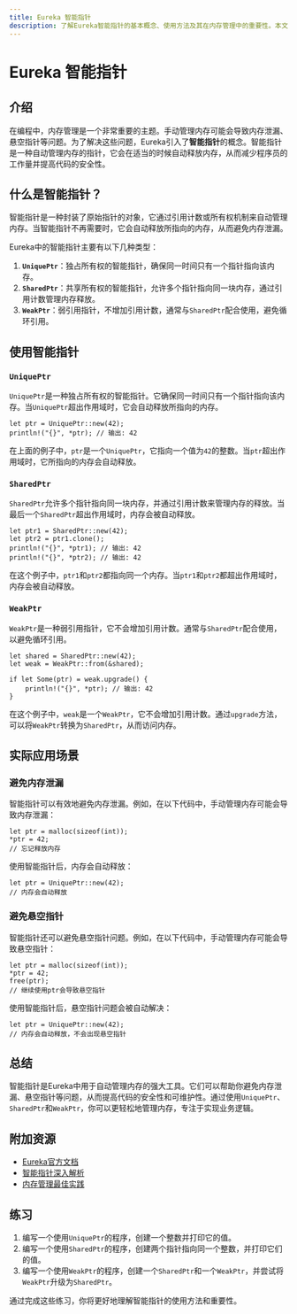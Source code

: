 ```yaml
---
title: Eureka 智能指针
description: 了解Eureka智能指针的基本概念、使用方法及其在内存管理中的重要性。本文适合初学者，包含代码示例和实际应用场景。
---
```


# Eureka 智能指针

## 介绍

在编程中，内存管理是一个非常重要的主题。手动管理内存可能会导致内存泄漏、悬空指针等问题。为了解决这些问题，Eureka引入了**智能指针**的概念。智能指针是一种自动管理内存的指针，它会在适当的时候自动释放内存，从而减少程序员的工作量并提高代码的安全性。

## 什么是智能指针？

智能指针是一种封装了原始指针的对象，它通过引用计数或所有权机制来自动管理内存。当智能指针不再需要时，它会自动释放所指向的内存，从而避免内存泄漏。

Eureka中的智能指针主要有以下几种类型：

1. **`UniquePtr`**：独占所有权的智能指针，确保同一时间只有一个指针指向该内存。
2. **`SharedPtr`**：共享所有权的智能指针，允许多个指针指向同一块内存，通过引用计数管理内存释放。
3. **`WeakPtr`**：弱引用指针，不增加引用计数，通常与`SharedPtr`配合使用，避免循环引用。

## 使用智能指针

### `UniquePtr`

`UniquePtr`是一种独占所有权的智能指针。它确保同一时间只有一个指针指向该内存。当`UniquePtr`超出作用域时，它会自动释放所指向的内存。

```eureka
let ptr = UniquePtr::new(42);
println!("{}", *ptr); // 输出: 42
```

在上面的例子中，`ptr`是一个`UniquePtr`，它指向一个值为`42`的整数。当`ptr`超出作用域时，它所指向的内存会自动释放。

### `SharedPtr`

`SharedPtr`允许多个指针指向同一块内存，并通过引用计数来管理内存的释放。当最后一个`SharedPtr`超出作用域时，内存会被自动释放。

```eureka
let ptr1 = SharedPtr::new(42);
let ptr2 = ptr1.clone();
println!("{}", *ptr1); // 输出: 42
println!("{}", *ptr2); // 输出: 42
```

在这个例子中，`ptr1`和`ptr2`都指向同一个内存。当`ptr1`和`ptr2`都超出作用域时，内存会被自动释放。

### `WeakPtr`

`WeakPtr`是一种弱引用指针，它不会增加引用计数。通常与`SharedPtr`配合使用，以避免循环引用。

```eureka
let shared = SharedPtr::new(42);
let weak = WeakPtr::from(&shared);

if let Some(ptr) = weak.upgrade() {
    println!("{}", *ptr); // 输出: 42
}
```

在这个例子中，`weak`是一个`WeakPtr`，它不会增加引用计数。通过`upgrade`方法，可以将`WeakPtr`转换为`SharedPtr`，从而访问内存。

## 实际应用场景

### 避免内存泄漏

智能指针可以有效地避免内存泄漏。例如，在以下代码中，手动管理内存可能会导致内存泄漏：

```eureka
let ptr = malloc(sizeof(int));
*ptr = 42;
// 忘记释放内存
```

使用智能指针后，内存会自动释放：

```eureka
let ptr = UniquePtr::new(42);
// 内存会自动释放
```

### 避免悬空指针

智能指针还可以避免悬空指针问题。例如，在以下代码中，手动管理内存可能会导致悬空指针：

```eureka
let ptr = malloc(sizeof(int));
*ptr = 42;
free(ptr);
// 继续使用ptr会导致悬空指针
```

使用智能指针后，悬空指针问题会被自动解决：

```eureka
let ptr = UniquePtr::new(42);
// 内存会自动释放，不会出现悬空指针
```

## 总结

智能指针是Eureka中用于自动管理内存的强大工具。它们可以帮助你避免内存泄漏、悬空指针等问题，从而提高代码的安全性和可维护性。通过使用`UniquePtr`、`SharedPtr`和`WeakPtr`，你可以更轻松地管理内存，专注于实现业务逻辑。

## 附加资源

- [Eureka官方文档](https://eureka-lang.org/docs)
- [智能指针深入解析](https://example.com/smart-pointers)
- [内存管理最佳实践](https://example.com/memory-management)

## 练习

1. 编写一个使用`UniquePtr`的程序，创建一个整数并打印它的值。
2. 编写一个使用`SharedPtr`的程序，创建两个指针指向同一个整数，并打印它们的值。
3. 编写一个使用`WeakPtr`的程序，创建一个`SharedPtr`和一个`WeakPtr`，并尝试将`WeakPtr`升级为`SharedPtr`。

通过完成这些练习，你将更好地理解智能指针的使用方法和重要性。